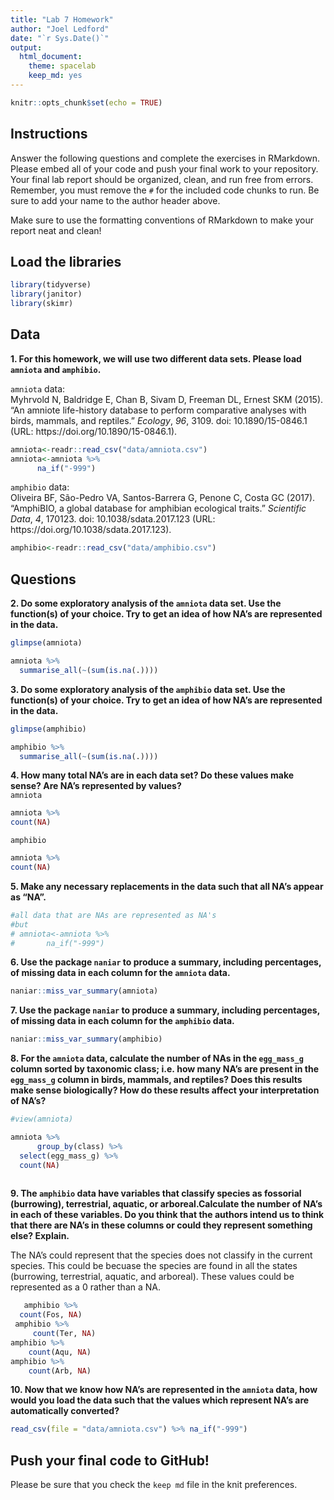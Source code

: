 ```yaml
---
title: "Lab 7 Homework"
author: "Joel Ledford"
date: "`r Sys.Date()`"
output:
  html_document: 
    theme: spacelab
    keep_md: yes
---
```


```r
knitr::opts_chunk$set(echo = TRUE)
```

## Instructions
Answer the following questions and complete the exercises in RMarkdown. Please embed all of your code and push your final work to your repository. Your final lab report should be organized, clean, and run free from errors. Remember, you must remove the `#` for the included code chunks to run. Be sure to add your name to the author header above.  

Make sure to use the formatting conventions of RMarkdown to make your report neat and clean!  

## Load the libraries
```r
library(tidyverse)
library(janitor)
library(skimr)
``` 

## Data
**1. For this homework, we will use two different data sets. Please load `amniota` and `amphibio`.**  

`amniota` data:  
Myhrvold N, Baldridge E, Chan B, Sivam D, Freeman DL, Ernest SKM (2015). “An amniote life-history
database to perform comparative analyses with birds, mammals, and reptiles.” _Ecology_, *96*, 3109.
doi: 10.1890/15-0846.1 (URL: https://doi.org/10.1890/15-0846.1).
```r
amniota<-readr::read_csv("data/amniota.csv")
amniota<-amniota %>% 
      na_if("-999")

```

`amphibio` data:  
Oliveira BF, São-Pedro VA, Santos-Barrera G, Penone C, Costa GC (2017). “AmphiBIO, a global database
for amphibian ecological traits.” _Scientific Data_, *4*, 170123. doi: 10.1038/sdata.2017.123 (URL:
https://doi.org/10.1038/sdata.2017.123).
```r
amphibio<-readr::read_csv("data/amphibio.csv")

```

## Questions  
**2. Do some exploratory analysis of the `amniota` data set. Use the function(s) of your choice. Try to get an idea of how NA's are represented in the data.**  
```r
glimpse(amniota)

amniota %>%   
  summarise_all(~(sum(is.na(.))))
```

**3. Do some exploratory analysis of the `amphibio` data set. Use the function(s) of your choice. Try to get an idea of how NA's are represented in the data.**  
```r
glimpse(amphibio)

amphibio %>%   
  summarise_all(~(sum(is.na(.))))
```

**4. How many total NA's are in each data set? Do these values make sense? Are NA's represented by values?**   
`amniota`  
```r
amniota %>% 
count(NA)
```

`amphibio`  
```r
amniota %>% 
count(NA)
```

**5. Make any necessary replacements in the data such that all NA's appear as "NA".**   
```r
#all data that are NAs are represented as NA's 
#but
# amniota<-amniota %>% 
#       na_if("-999")
```

**6. Use the package `naniar` to produce a summary, including percentages, of missing data in each column for the `amniota` data.**  
```r
naniar::miss_var_summary(amniota)

```

**7. Use the package `naniar` to produce a summary, including percentages, of missing data in each column for the `amphibio` data.**
```r
naniar::miss_var_summary(amphibio)
```

**8. For the `amniota` data, calculate the number of NAs in the `egg_mass_g` column sorted by taxonomic class; i.e. how many NA's are present in the `egg_mass_g` column in birds, mammals, and reptiles? Does this results make sense biologically? How do these results affect your interpretation of NA's?**  
```r
#view(amniota)

amniota %>% 
      group_by(class) %>% 
  select(egg_mass_g) %>% 
  count(NA)
      


```

**9. The `amphibio` data have variables that classify species as fossorial (burrowing), terrestrial, aquatic, or arboreal.Calculate the number of NA's in each of these variables. Do you think that the authors intend us to think that there are NA's in these columns or could they represent something else? Explain.**

The NA's could represent that the species does not classify in the current species. This could be becuase the species are found in all the states (burrowing, terrestrial, aquatic, and arboreal). These values could be represented as a 0 rather than a NA.

```r

   amphibio %>%  
  count(Fos, NA)
 amphibio %>% 
     count(Ter, NA)
amphibio %>%
    count(Aqu, NA)
amphibio %>%
    count(Arb, NA)
```

**10. Now that we know how NA's are represented in the `amniota` data, how would you load the data such that the values which represent NA's are automatically converted?**
```r
read_csv(file = "data/amniota.csv") %>% na_if("-999")

```

## Push your final code to GitHub!
Please be sure that you check the `keep md` file in the knit preferences.  